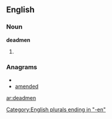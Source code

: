 ==English==
===Noun===
'''deadmen'''
#{{plural of|deadman}}

===Anagrams===
* {{alphagram|addeemn}}
* [[amended#English|amended]]


[[Category:English plurals ending in "-en"]]

[[ar:deadmen]]